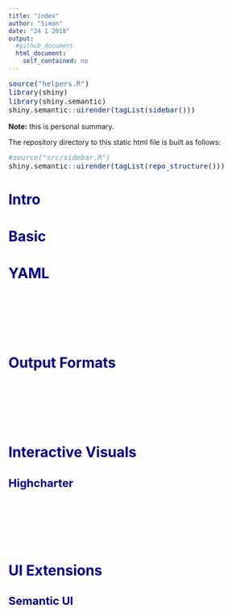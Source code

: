 ```yaml
---
title: "index"
author: "Simon"
date: "24 1 2018"
output: 
  #github_document
  html_document:
    self_contained: no
---
```


<!-- <style> -->
<!-- body .main-container { -->
<!--     max-width: 50%; -->
<!-- } -->
<!-- </style> -->


<style type="text/css">
body .main-container {
    max-width: 50%;
}
body{ /* Normal  */
      font-size: 14px;
  }
td {  /* Table  */
  font-size: 8px;
}
h1.title {
  font-size: 38px;
  color: DarkRed;
}
h1 { /* Header 1 */
  font-size: 28px;
  color: DarkBlue;
}
h2 { /* Header 2 */
    font-size: 22px;
  color: DarkBlue;
}
h3 { /* Header 3 */
  font-size: 18px;
  font-family: "Times New Roman", Times, serif;
  color: DarkBlue;
}
code.r{ /* Code block */
    font-size: 14px;
}
pre { /* Code block - determines code spacing between lines */
    font-size: 14px;
}
</style>



```r
source("helpers.R")
library(shiny)
library(shiny.semantic)
shiny.semantic::uirender(tagList(sidebar()))
```

**Note:** this is personal summary.

The repository directory to this static html file is built as follows:

```r
#source("src/sidebar.R")
shiny.semantic::uirender(tagList(repo_structure()))
```


# Intro

# Basic

# YAML

<br>
<br>
<br>
<br>
<br>

# Output Formats

<br>
<br>
<br>
<br>
<br>

# Interactive Visuals

## Highcharter
<br>
<br>
<br>
<br>
<br>

# UI Extensions

## Semantic UI
<br>
<br>
<br>
<br>
<br>
